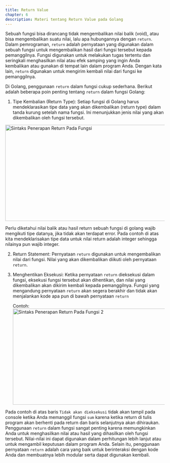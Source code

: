 ```yaml
---
title: Return Value
chapter: 6
description: Materi tentang Return Value pada Golang
---
```


Sebuah fungsi bisa dirancang tidak mengembalikan nilai balik (void), atau
bisa mengembalikan suatu nilai, lalu apa hubungannya dengan `return`.
Dalam pemrograman, `return` adalah pernyataan yang digunakan dalam
sebuah fungsi untuk mengembalikan hasil dari fungsi tersebut kepada
pemanggilnya. Fungsi digunakan untuk melakukan tugas tertentu dan
seringkali menghasilkan nilai atau efek samping yang ingin Anda
kembalikan atau gunakan di tempat lain dalam program Anda. Dengan kata
lain, `return` digunakan untuk mengirim kembali nilai dari fungsi ke
pemanggilnya.

Di Golang, penggunaan `return` dalam fungsi cukup sederhana. Berikut
adalah beberapa poin penting tentang `return` dalam fungsi Golang:

1. Tipe Kembalian (Return Type): Setiap fungsi di Golang harus
   mendeklarasikan tipe data yang akan dikembalikan (return type) dalam
   tanda kurung setelah nama fungsi. Ini menunjukkan jenis nilai yang
   akan dikembalikan oleh fungsi tersebut.


  <Image src="/content/bab-6/bab-6-5.png" width="618" height="304" alt="Sintaks Penerapan Return Pada Fungsi" />

  Perlu diketahui nilai balik atau hasil return sebuah fungsi di golang wajib
  mengikuti tipe datanya, jika tidak akan terdapat error. Pada contoh di
  atas kita mendeklarisakan tipe data untuk nilai return adalah integer
  sehingga nilainya pun wajib integer.

2. Return Statement: Pernyataan `return` digunakan untuk
   mengembalikan nilai dari fungsi. Nilai yang akan dikembalikan diikuti
   oleh pernyataan `return`.

3. Menghentikan Eksekusi: Ketika pernyataan `return` dieksekusi dalam
   fungsi, eksekusi fungsi tersebut akan dihentikan, dan nilai yang
   dikembalikan akan dikirim kembali kepada pemanggilnya. Fungsi yang
   mengandung pernyataan `return` akan segera berakhir dan tidak akan
   menjalankan kode apa pun di bawah pernyataan `return`

   Contoh:
   <Image src="/content/bab-6/bab-6-6.png" width="618" height="304" alt="Sintaks Penerapan Return Pada Fungsi 2" />

  Pada contoh di atas baris `Tidak akan dieksekusi` tidak akan tampil pada 
  console ketika Anda memanggil fungsi `sum` karena ketika return di 
  tulis program akan berhenti pada return dan baris selanjutnya akan 
  dihiraukan.
  Penggunaan `return` dalam fungsi sangat penting karena 
  memungkinkan Anda untuk menghasilkan nilai atau hasil yang 
  dihasilkan oleh fungsi tersebut. Nilai-nilai ini dapat digunakan dalam 
  perhitungan lebih lanjut atau untuk mengambil keputusan dalam 
  program Anda. Selain itu, penggunaan pernyataan `return` adalah cara 
  yang baik untuk berinteraksi dengan kode Anda dan membuatnya lebih 
  modular serta dapat digunakan kembali.
